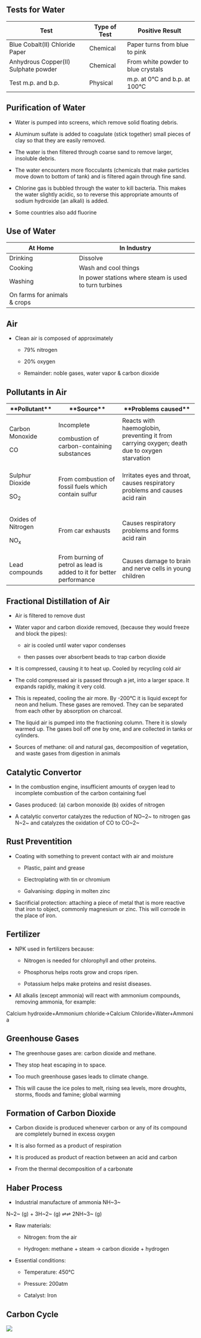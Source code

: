 
Tests for Water
---------------

| Test | Type of Test | Positive Result |
| --- | --- | --- |
| Blue Cobalt(II) Chloride Paper | Chemical | Paper turns from blue to pink |
| Anhydrous Copper(II) Sulphate powder | Chemical | From white powder to blue crystals |
| Test m.p. and b.p. | Physical | m.p. at 0°C and b.p. at 100°C |

Purification of Water
---------------------

-   Water is pumped into screens, which remove solid floating debris.

-   Aluminum sulfate is added to coagulate (stick together) small pieces of clay so that they are easily removed.

-   The water is then filtered through coarse sand to remove larger, insoluble debris.

-   The water encounters more flocculants (chemicals that make particles move down to bottom of tank) and is filtered again through fine sand.

-   Chlorine gas is bubbled through the water to kill bacteria. This makes the water slightly acidic, so to reverse this appropriate amounts of sodium hydroxide (an alkali) is added.

-   Some countries also add fluorine

Use of Water
------------

| At Home | In Industry |
| --- | --- |
| Drinking | Dissolve |
| Cooking | Wash and cool things |
| Washing | In power stations where steam is used to turn turbines |
| On farms for animals & crops |

Air
---

-   Clean air is composed of approximately

    -   79% nitrogen

    -   20% oxygen

    -   Remainder: noble gases, water vapor & carbon dioxide

Pollutants in Air
-----------------

<table>

<thead>

<tr class="header">

<th>**Pollutant**</th>

<th>**Source**</th>

<th>**Problems caused**</th>

</tr>

</thead>

<tbody>

<tr class="odd">

<td>

Carbon Monoxide

CO

</td>

<td>

Incomplete

combustion of carbon-containing substances

</td>

<td>Reacts with haemoglobin, preventing it from carrying oxygen; death due to oxygen starvation</td>

</tr>

<tr class="even">

<td>

Sulphur Dioxide

SO<sub>2</sub>

</td>

<td>From combustion of fossil fuels which contain sulfur</td>

<td>Irritates eyes and throat, causes respiratory problems and causes acid rain</td>

</tr>

<tr class="odd">

<td>

Oxides of Nitrogen

NO<sub>x</sub>

</td>

<td>From car exhausts</td>

<td>Causes respiratory problems and forms acid rain</td>

</tr>

<tr class="even">

<td>Lead compounds</td>

<td>From burning of petrol as lead is added to it for better performance</td>

<td>Causes damage to brain and nerve cells in young children</td>

</tr>

</tbody>

</table>

Fractional Distillation of Air
------------------------------

-   Air is filtered to remove dust

-   Water vapor and carbon dioxide removed, (because they would freeze and block the pipes):

    -   air is cooled until water vapor condenses

    -   then passes over absorbent beads to trap carbon dioxide

-   It is compressed, causing it to heat up. Cooled by recycling cold air

-   The cold compressed air is passed through a jet, into a larger space. It expands rapidly, making it very cold.

-   This is repeated, cooling the air more. By -200°C it is liquid except for neon and helium. These gases are removed. They can be separated from each other by absorption on charcoal.

-   The liquid air is pumped into the fractioning column. There it is slowly warmed up. The gases boil off one by one, and are collected in tanks or cylinders.

-   Sources of methane: oil and natural gas, decomposition of vegetation, and waste gases from digestion in animals

Catalytic Convertor
-------------------

-   In the combustion engine, insufficient amounts of oxygen lead to incomplete combustion of the carbon containing fuel

-   Gases produced: (a) carbon monoxide (b) oxides of nitrogen

-   A catalytic convertor catalyzes the reduction of NO~2~ to nitrogen gas N~2~ and catalyzes the oxidation of CO to CO~2~

Rust Preventition
-----------------

-   Coating with something to prevent contact with air and moisture

    -   Plastic, paint and grease

    -   Electroplating with tin or chromium

    -   Galvanising: dipping in molten zinc

-   Sacrificial protection: attaching a piece of metal that is more reactive that iron to object, commonly magnesium or zinc. This will corrode in the place of iron.

Fertilizer
----------

-   NPK used in fertilizers because:

    -   Nitrogen is needed for chlorophyll and other proteins.

    -   Phosphorus helps roots grow and crops ripen.

    -   Potassium helps make proteins and resist diseases.

-   All alkalis (except ammonia) will react with ammonium compounds, removing ammonia, for example:

Calcium hydroxide+Ammonium chloride→Calcium Chloride+Water+Ammonia

Greenhouse Gases
----------------

-   The greenhouse gases are: carbon dioxide and methane.

-   They stop heat escaping in to space.

-   Too much greenhouse gases leads to climate change.

-   This will cause the ice poles to melt, rising sea levels, more droughts, storms, floods and famine; global warming

Formation of Carbon Dioxide
---------------------------

-   Carbon dioxide is produced whenever carbon or any of its compound are completely burned in excess oxygen

-   It is also formed as a product of respiration

-   It is produced as product of reaction between an acid and carbon

-   From the thermal decomposition of a carbonate

Haber Process
-------------

-   Industrial manufacture of ammonia NH~3~

N~2~ (g) + 3H~2~ (g) ⇌⇌ 2NH~3~ (g)

-   Raw materials:

    -   Nitrogen: from the air

    -   Hydrogen: methane + steam → carbon dioxide + hydrogen

-   Essential conditions:

    -   Temperature: 450°C

    -   Pressure: 200atm

    -   Catalyst: Iron

Carbon Cycle
------------

![](https://images.znotes.org/cie/igcse/chemistry-0620/image047.png)